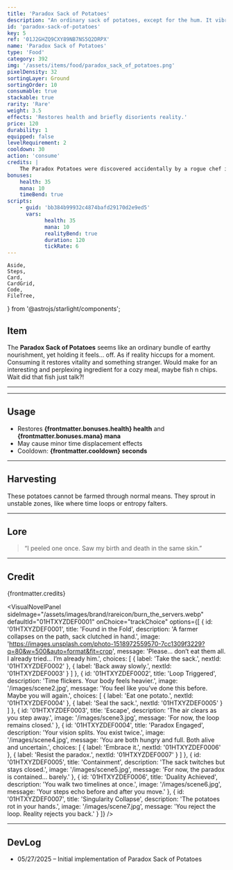 ```yaml
---
title: 'Paradox Sack of Potatoes'
description: "An ordinary sack of potatoes, except for the hum. It vibrates with an energy that predates logic and the redshift."
id: 'paradox-sack-of-potatoes'
key: 5
ref: '01J2GHZQ9CXY89NB7NS5Q2DRPX'
name: 'Paradox Sack of Potatoes'
type: 'Food'
category: 392
img: '/assets/items/food/paradox_sack_of_potatoes.png'
pixelDensity: 32
sortingLayer: Ground
sortingOrder: 10
consumable: true
stackable: true
rarity: 'Rare'
weight: 3.5
effects: 'Restores health and briefly disorients reality.'
price: 120
durability: 1
equipped: false
levelRequirement: 2
cooldown: 30
action: 'consume'
credits: |
    The Paradox Potatoes were discovered accidentally by a rogue chef in a temporal rift. Concept was by Paradox from GDL and Asset artwork from KBVE Pixel Workshop.
bonuses:
    health: 35
    mana: 10
    timeBend: true
scripts:
    - guid: 'bb384b99932c4874bafd29170d2e9ed5'
      vars:
            health: 35
            mana: 10
            realityBend: true
            duration: 120
            tickRate: 6
---
```



    Aside,
    Steps,
    Card,
    CardGrid,
    Code,
    FileTree,
} from '@astrojs/starlight/components';

## Item

The **Paradox Sack of Potatoes** seems like an ordinary bundle of earthy nourishment, yet holding it feels… off. 
As if reality hiccups for a moment. 
Consuming it restores vitality and something stranger.
Would make for an interesting and perplexing ingredient for a cozy meal, maybe fish n chips.
Wait did that fish just talk?!

---

<ItemDBPanel data={frontmatter} />

---

## Usage

- Restores **{frontmatter.bonuses.health} health** and **{frontmatter.bonuses.mana} mana**
- May cause minor time displacement effects
- Cooldown: **{frontmatter.cooldown} seconds**

---

## Harvesting

These potatoes cannot be farmed through normal means. They sprout in unstable zones, like where time loops or entropy falters.

---

## Lore

> “I peeled one once. Saw my birth and death in the same skin.”

---

## Credit

{frontmatter.credits}

<VisualNovelPanel
  sideImage="/assets/images/brand/rareicon/burn_the_servers.webp"
  defaultId="01HTXYZDEF0001"
  onChoice="trackChoice"
  options={[
    {
      id: '01HTXYZDEF0001',
      title: 'Found in the Fold',
      description: 'A farmer collapses on the path, sack clutched in hand.',
      image: 'https://images.unsplash.com/photo-1518972559570-7cc1309f3229?q=80&w=500&auto=format&fit=crop',
      message: 'Please... don’t eat them all. I already tried... I’m already him.',
      choices: [
        { label: 'Take the sack.', nextId: '01HTXYZDEF0002' },
        { label: 'Back away slowly.', nextId: '01HTXYZDEF0003' }
      ]
    },
    {
      id: '01HTXYZDEF0002',
      title: 'Loop Triggered',
      description: 'Time flickers. Your body feels heavier.',
      image: '/images/scene2.jpg',
      message: 'You feel like you’ve done this before. Maybe you will again.',
      choices: [
        { label: 'Eat one potato.', nextId: '01HTXYZDEF0004' },
        { label: 'Seal the sack.', nextId: '01HTXYZDEF0005' }
      ]
    },
    {
      id: '01HTXYZDEF0003',
      title: 'Escape',
      description: 'The air clears as you step away.',
      image: '/images/scene3.jpg',
      message: 'For now, the loop remains closed.'
    },
    {
      id: '01HTXYZDEF0004',
      title: 'Paradox Engaged',
      description: 'Your vision splits. You exist twice.',
      image: '/images/scene4.jpg',
      message: 'You are both hungry and full. Both alive and uncertain.',
      choices: [
        { label: 'Embrace it.', nextId: '01HTXYZDEF0006' },
        { label: 'Resist the paradox.', nextId: '01HTXYZDEF0007' }
      ]
    },
    {
      id: '01HTXYZDEF0005',
      title: 'Containment',
      description: 'The sack twitches but stays closed.',
      image: '/images/scene5.jpg',
      message: 'For now, the paradox is contained... barely.'
    },
    {
      id: '01HTXYZDEF0006',
      title: 'Duality Achieved',
      description: 'You walk two timelines at once.',
      image: '/images/scene6.jpg',
      message: 'Your steps echo before and after you move.'
    },
    {
      id: '01HTXYZDEF0007',
      title: 'Singularity Collapse',
      description: 'The potatoes rot in your hands.',
      image: '/images/scene7.jpg',
      message: 'You reject the loop. Reality rejects you back.'
    }
  ]}
/>
<Adsense />

---

## DevLog

- 05/27/2025 – Initial implementation of Paradox Sack of Potatoes

